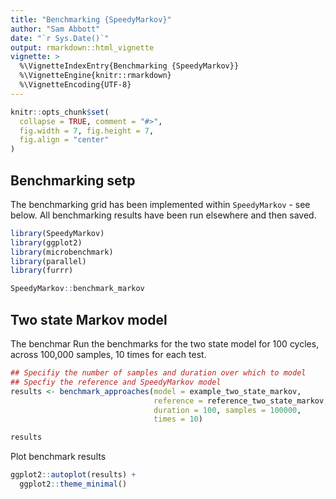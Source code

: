 ```yaml
---
title: "Benchmarking {SpeedyMarkov}"
author: "Sam Abbott"
date: "`r Sys.Date()`"
output: rmarkdown::html_vignette
vignette: >
  %\VignetteIndexEntry{Benchmarking {SpeedyMarkov}}
  %\VignetteEngine{knitr::rmarkdown}
  %\VignetteEncoding{UTF-8}
---
```


```r
knitr::opts_chunk$set(
  collapse = TRUE, comment = "#>",
  fig.width = 7, fig.height = 7, 
  fig.align = "center"
)
```

## Benchmarking setp


The benchmarking grid has been implemented within `SpeedyMarkov` - see below. All benchmarking results have been run elsewhere and then saved.

```r
library(SpeedyMarkov)
library(ggplot2)
library(microbenchmark)
library(parallel)
library(furrr)

SpeedyMarkov::benchmark_markov
```

## Two state Markov model

The benchmar
Run the benchmarks for the two state model for 100 cycles, across 100,000 samples, 10 times for each test.

```r
## Specifiy the number of samples and duration over which to model
## Specfiy the reference and SpeedyMarkov model
results <- benchmark_approaches(model = example_two_state_markov, 
                                reference = reference_two_state_markov,
                                duration = 100, samples = 100000,
                                times = 10) 

results
```

Plot benchmark results

```r
ggplot2::autoplot(results) +
  ggplot2::theme_minimal()
```

